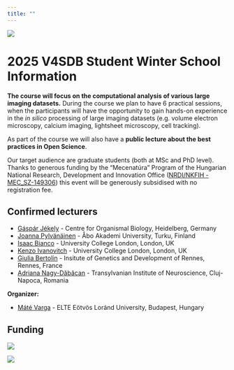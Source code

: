 ```yaml
---
title: ""
---
```

![](images/2025V4SDBWinterSchool_header.png)

# 2025 V4SDB Student Winter School Information {.unnumbered}

**The course will focus on the computational analysis of various large imaging datasets.** During the course we plan to have 6 practical sessions, when the participants will have the opportunity to gain hands-on experience in the *in silico* processing of large imaging datasets (e.g. volume electron microscopy, calcium imaging, lightsheet microscopy, cell tracking). 

As part of the course we will also have a **public lecture about the best practices in Open Science**.

Our target audience are graduate students (both at MSc and PhD level). Thanks to generous funding by the “Mecenatúra” Program of the Hungarian National Research, Development and Innovation Office ([NRDI/NKFIH - MEC_SZ-149306](https://nkfih.gov.hu/palyazoknak/nkfi-alap/tamogatott-projektek-mec24)) this event will be generously subsidised with no registration fee.


## Confirmed lecturers

- [Gáspár Jékely](https://www.cos.uni-heidelberg.de/en/research-groups/gaspar-jekely) - Centre for Organismal Biology, Heidelberg, Germany
- [Joanna Pylvänäinen](https://cellmig.org) - Åbo Akademi University, Turku, Finland
- [Isaac Bianco](http://zebrafishucl.org/bianco-lab#research-2) - University College London, London, UK
- [Kenzo Ivanovitch](https://www.ivanovitch-lab.com) - University College London, London, UK
- [Giulia Bertolin](https://igdr.univ-rennes.fr/en/mitochondrial-biology-and-integration-cell-cycle-team) - Insitute of Genetics and Development of Rennes, Rennes, France
- [Adriana Nagy-Dăbâcan](https://muresanlab.tins.ro) - Transylvanian Institute of Neuroscience, Cluj-Napoca, Romania

**Organizer:** 

- [Máté Varga](http://danio.elte.hu/index.html) - ELTE Eötvös Loránd University, Budapest, Hungary

## Funding

::: {layout="[[-10,80,-10],[-25,50,-25]]"}
![](images/NKFIA_fekvo_2019_EN.png)

![](images/elte_logo.png)
:::